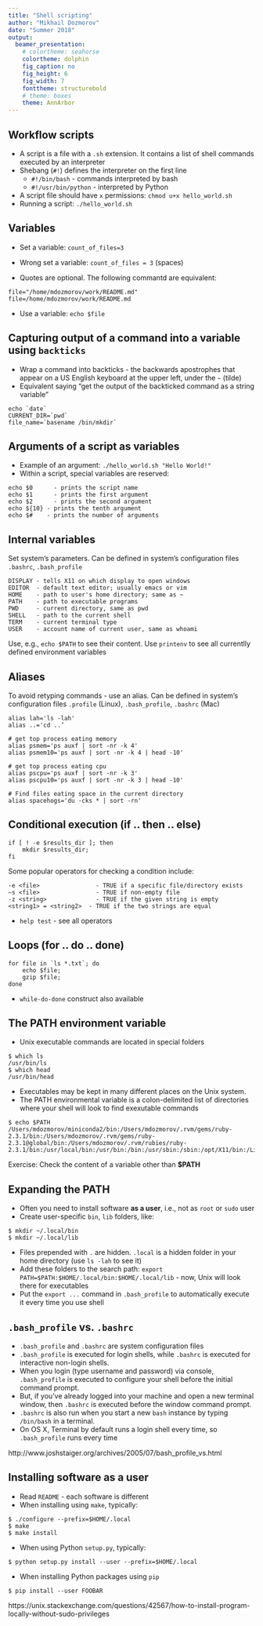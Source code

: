 ```yaml
---
title: "Shell scripting"
author: "Mikhail Dozmorov"
date: "Summer 2018"
output:
  beamer_presentation:
    # colortheme: seahorse
    colortheme: dolphin
    fig_caption: no
    fig_height: 6
    fig_width: 7
    fonttheme: structurebold
    # theme: boxes
    theme: AnnArbor
---
```


## Workflow scripts

- A script is a file with a `.sh` extension. It contains a list of shell commands executed by an interpreter
- Shebang  (`#!`) defines the interpreter on the first line  
    - `#!/bin/bash` - commands interpreted by bash
    - `#!/usr/bin/python` - interpreted by Python

- A script file should have `x` permissions: `chmod u+x hello_world.sh`
- Running a script: `./hello_world.sh`

## Variables

- Set a variable: `count_of_files=3`
- Wrong set a variable: `count_of_files = 3` (spaces)

- Quotes are optional. The following commantd are equivalent:
```
file="/home/mdozmorov/work/README.md"
file=/home/mdozmorov/work/README.md
```

- Use a variable: `echo $file`

## Capturing output of a command into a variable using `backticks`

- Wrap a command into backticks - the backwards apostrophes that appear on a US English keyboard at the upper left, under the `~` (tilde)
- Equivalent saying "get the output of the backticked command as a string variable"
```
echo `date` 
CURRENT_DIR=`pwd`
file_name=`basename /bin/mkdir`
```

## Arguments of a script as variables

- Example of an argument: `./hello_world.sh "Hello World!"`
- Within a script, special variables are reserved:
```
echo $0		 - prints the script name
echo $1		 - prints the first argument
echo $2		 - prints the second argument
echo ${10} - prints the tenth argument
echo $#    - prints the number of arguments
```

## Internal variables

Set system’s parameters. Can be defined in system’s configuration files `.bashrc`, `.bash_profile`
```
DISPLAY	- tells X11 on which display to open windows
EDITOR	- default text editor; usually emacs or vim
HOME	- path to user's home directory; same as ~
PATH	- path to executable programs
PWD		- current directory, same as pwd
SHELL	- path to the current shell
TERM	- current terminal type
USER	- account name of current user, same as whoami
```

Use, e.g., `echo $PATH` to see their content. Use `printenv` to see all currentlly defined environment variables

## Aliases

To avoid retyping commands - use an alias. Can be defined in system’s configuration files `.profile` (Linux), `.bash_profile`, `.bashrc` (Mac)

```
alias lah='ls -lah'
alias ..='cd ..’

# get top process eating memory
alias psmem='ps auxf | sort -nr -k 4'
alias psmem10='ps auxf | sort -nr -k 4 | head -10'

# get top process eating cpu
alias pscpu='ps auxf | sort -nr -k 3'
alias pscpu10='ps auxf | sort -nr -k 3 | head -10'

# Find files eating space in the current directory
alias spacehogs='du -cks * | sort -rn'
```

## Conditional execution (if .. then .. else)

```
if [ ! -e $results_dir ]; then 
	mkdir $results_dir; 
fi 
```

Some popular operators for checking a condition include:
```
-e <file> 		         - TRUE if a specific file/directory exists
–s <file> 		         - TRUE if non-empty file
-z <string>		         - TRUE if the given string is empty
<string1> = <string2>  - TRUE if the two strings are equal
```

- `help test` - see all operators

## Loops (for .. do .. done)

```
for file in `ls *.txt`; do 
	echo $file; 
	gzip $file;
done
```

- `while-do-done` construct also available

## The PATH environment variable

- Unix executable commands are located in special folders

```
$ which ls
/usr/bin/ls
$ which head
/usr/bin/head
```

- Executables may be kept in many different places on the Unix system.  
- The PATH environmental variable is a colon-delimited list of directories where your shell will look to find exexutable commands

```
$ echo $PATH
/Users/mdozmorov/miniconda2/bin:/Users/mdozmorov/.rvm/gems/ruby-2.3.1/bin:/Users/mdozmorov/.rvm/gems/ruby-2.3.1@global/bin:/Users/mdozmorov/.rvm/rubies/ruby-2.3.1/bin:/usr/local/bin:/usr/bin:/bin:/usr/sbin:/sbin:/opt/X11/bin:/Library/TeX/texbin:/Users/mdozmorov/.rvm/bin
```

Exercise: Check the content of a variable other than **$PATH**

## Expanding the PATH

- Often you need to install software **as a user**, i.e., not as `root` or `sudo` user
- Create user-specific `bin`, `lib` folders, like:
```
$ mkdir ~/.local/bin
$ mkdir ~/.local/lib
```
- Files prepended with `.` are hidden. `.local` is a hidden folder in your home directory (use `ls -lah` to see it)
- Add these folders to the search path: `export PATH=$PATH:$HOME/.local/bin:$HOME/.local/lib` - now, Unix will look there for executables
- Put the `export ...` command in `.bash_profile` to automatically execute it every time you use shell

## `.bash_profile` vs. `.bashrc`

- `.bash_profile` and `.bashrc` are system configuration files
- `.bash_profile` is executed for login shells, while `.bashrc` is executed for interactive non-login shells.
- When you login (type username and password) via console, `.bash_profile` is executed to configure your shell before the initial command prompt.
- But, if you’ve already logged into your machine and open a new terminal window, then `.bashrc` is executed before the window command prompt. 
- `.bashrc` is also run when you start a new `bash` instance by typing `/bin/bash` in a terminal.
- On OS X, Terminal by default runs a login shell every time, so `.bash_profile` runs every time

\tiny http://www.joshstaiger.org/archives/2005/07/bash_profile_vs.html

## Installing software as a user

- Read `README` - each software is different
- When installing using `make`, typically:
```
$ ./configure --prefix=$HOME/.local
$ make
$ make install
```
- When using Python `setup.py`, typically:
```
$ python setup.py install --user --prefix=$HOME/.local
```
- When installing Python packages using `pip`
```
$ pip install --user FOOBAR
```

\tiny https://unix.stackexchange.com/questions/42567/how-to-install-program-locally-without-sudo-privileges






